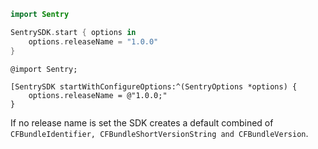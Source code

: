 ```swift {tabTitle:Swift}
import Sentry

SentrySDK.start { options in
    options.releaseName = "1.0.0"
}
```

```objc {tabTitle:Objective-C}
@import Sentry;

[SentrySDK startWithConfigureOptions:^(SentryOptions *options) {
    options.releaseName = @"1.0.0;"
}
```

If no release name is set the SDK creates a default combined of `CFBundleIdentifier, CFBundleShortVersionString and CFBundleVersion`.
